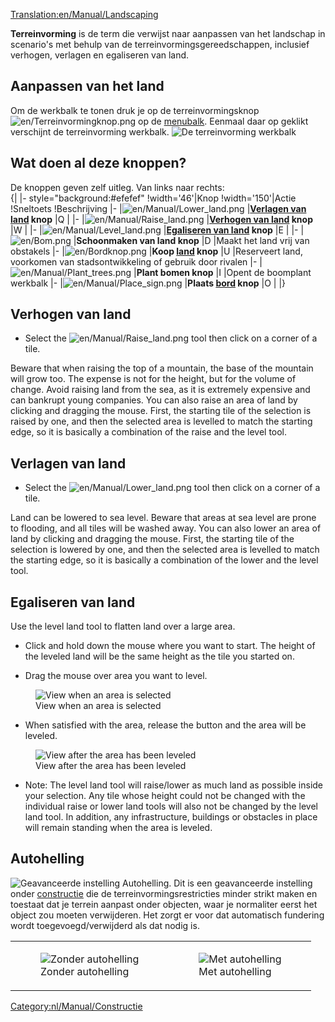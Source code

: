 [[Translation:en/Manual/Landscaping]]
{{nl/Vertaling|en/Manual/Landscaping|35}}
{{nl/Manual/Tutorial/Tutorial}}{{nl/Manual/Inhoudsopgave}}

'''Terreinvorming''' is de term die verwijst naar aanpassen van het landschap in scenario's met behulp van de terreinvormingsgereedschappen, inclusief verhogen, verlagen en egaliseren van land.

==Aanpassen van het land==
Om de werkbalk te tonen druk je op de terreinvormingsknop [[File:en/Terreinvormingknop.png]] op de [[nl/Manual/Spelinterface#de-menubalk|menubalk]]. Eenmaal daar op geklikt verschijnt de terreinvorming werkbalk.
[[File:nl/Manual/Terreinvorming1.png|none|frame|De terreinvorming werkbalk]]

==Wat doen al deze knoppen?==
De knoppen geven zelf uitleg. Van links naar rechts:<br>
{| {{en/Wikitable}}
|- style="background:#efefef"
!width='46'|Knop
!width='150'|Actie
!Sneltoets
!Beschrijving
|-
|[[File:en/Manual/Lower land.png]]
|'''[[nl/Manual/Terreinvorming#verlagen-van-land|Verlagen van land]] knop'''
|Q
|
|-
|[[File:en/Manual/Raise land.png]]
|'''[[nl/Manual/Terreinvorming#verhogen-van-land|Verhogen van land]] knop'''
|W
|
|-
|[[File:en/Manual/Level land.png]]
|'''[[nl/Manual/Terreinvorming#egaliseren-van-land|Egaliseren van land]] knop'''
|E
|
|-
|[[File:en/Bom.png]]
|'''Schoonmaken van land knop'''
|D
|Maakt het land vrij van obstakels
|-
|[[File:en/Bordknop.png]]
|'''Koop [[en/Manual/Land|land]] knop'''
|U
|Reserveert land, voorkomen van stadsontwikkeling of gebruik door rivalen
|-
|[[File:en/Manual/Plant trees.png]]
|'''Plant bomen knop'''
|I
|Opent de boomplant werkbalk
|-
|[[File:en/Manual/Place sign.png]]
|'''Plaats [[en/Manual/Sign|bord]] knop'''
|O
|
|}

==Verhogen van land==
* Select the [[File:en/Manual/Raise land.png]] tool then click on a corner of a tile.
Beware that when raising the top of a mountain, the base of the mountain will grow too.  The expense is not for the height, but for the volume of change. Avoid raising land from the sea, as it is extremely expensive and can bankrupt young companies.
You can also raise an area of land by clicking and dragging the mouse. First, the starting tile of the selection is raised by one, and then the selected area is levelled to match the starting edge, so it is basically a combination of the raise and the level tool.

==Verlagen van land==
* Select the [[File:en/Manual/Lower land.png]] tool then click on a corner of a tile.
Land can be lowered to sea level. Beware that areas at sea level are prone to flooding, and all tiles will be washed away.
You can also lower an area of land by clicking and dragging the mouse. First, the starting tile of the selection is lowered by one, and then the selected area is levelled to match the starting edge, so it is basically a combination of the lower and the level tool.

==Egaliseren van land==
Use the level land tool to flatten land over a large area.

*Click and hold down the mouse where you want to start. The height of the leveled land will be the same height as the tile you started on.

*Drag the mouse over area you want to level.
[[File:en/Manual/Level land before.png|center|frame|View when an area is selected]]

*When satisfied with the area, release the button and the area will be leveled.
[[File:en/Manual/Level land after.png|center|frame|View after the area has been leveled]]

*Note: The level land tool will raise/lower as much land as possible inside your selection. Any tile whose height could not be changed with the individual raise or lower land tools will also not be changed by the level land tool. In addition, any infrastructure, buildings or obstacles in place will remain standing when the area is leveled.

==Autohelling==
[[File:nl/Manual/Terreinvorming4.png|right|frame|Geavanceerde instelling ''Autohelling''.]]
Dit is een geavanceerde instelling onder [[nl/Manual/Constructie|constructie]] die de terreinvormingsrestricties minder strikt maken en toestaat dat je terrein aanpast onder objecten, waar je normaliter eerst het object zou moeten verwijderen. Het zorgt er voor dat automatisch fundering wordt toegevoegd/verwijderd als dat nodig is.
{|
|[[File:nl/Manual/Terreinvorming2.png|none|frame|Zonder autohelling]]
|[[File:en/Terreinvorming3.png|none|frame|Met autohelling]]
|}

{{nl/Kenmerken|0.6}}
[[Category:nl/Manual/Constructie]]